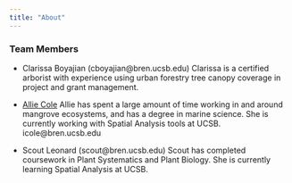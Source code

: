 ```yaml
---
title: "About"
---
```


### Team Members 

- Clarissa Boyajian (cboyajian@bren.ucsb.edu) Clarissa is a certified arborist with experience using urban forestry tree canopy coverage in project and grant management. 

- [Allie Cole](https://github.com/AllieCole)
Allie has spent a large amount of time working in and around mangrove ecosystems, and has a degree in marine science. She is currently working with Spatial Analysis tools at UCSB. icole@bren.ucsb.edu 

- Scout Leonard (scout@bren.ucsb.edu) Scout has completed coursework in Plant Systematics and Plant Biology. She is currently learning Spatial Analysis at UCSB.
